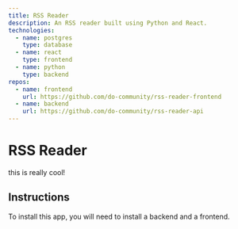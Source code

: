 ```yaml
---
title: RSS Reader
description: An RSS reader built using Python and React.
technologies:
  - name: postgres
    type: database
  - name: react
    type: frontend
  - name: python
    type: backend
repos:
  - name: frontend
    url: https://github.com/do-community/rss-reader-frontend
  - name: backend
    url: https://github.com/do-community/rss-reader-api
---
```


# RSS Reader

this is really cool!

## Instructions

To install this app, you will need to install a backend and a frontend.
